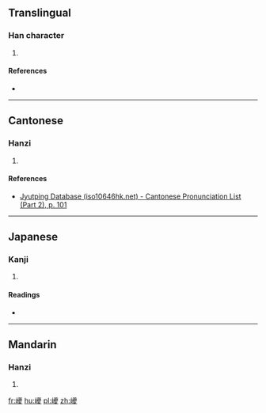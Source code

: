 ==Translingual==

===Han character===
{{Han char|rn=46|rad=山|as=20|sn=23|four=|canj=UTCE|ids=⿰山夔}}

# {{defn|Han|sort=山20}}

====References====
* {{Han ref|kx=0323.100|dkj=08653|hdz=10809.140|uh=5DD9|ud=24025}}

----

==Cantonese==

===Hanzi===
{{yue-hanzi|jyut=[[naau4]], [[laau4]]|y=naau4, laau4}}

# {{defn|lang=yue|sort=山20}}

====References====
* [http://www.iso10646hk.net/jp/document/download.jsp Jyutping Database (iso10646hk.net) - Cantonese Pronunciation List (Part 2), p. 101]

----

==Japanese==

===Kanji===
{{ja-kanji|grade=|rs=山20}}

# {{defn|lang=ja|sort=山20}}

====Readings====
* {{ja-readings|on=[[き]] (ki), [[ぎ]] (gi), [[どう]] (dō), [[のう]] (nō)|kun=}}

----

==Mandarin==

===Hanzi===
{{cmn-hanzi|pin=[[kuí]] ([[kui2]]), [[náo]] ([[nao2]])|wg=k'uei<sup>2</sup>, nao<sup>2</sup>}}

# {{defn|lang=cmn|sort=山20}}

[[fr:巙]]
[[hu:巙]]
[[pl:巙]]
[[zh:巙]]